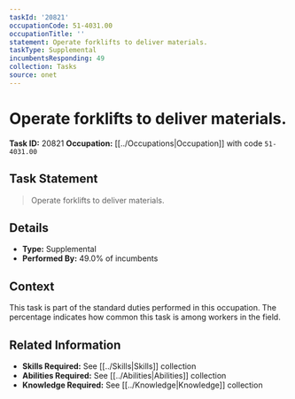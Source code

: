 ```yaml
---
taskId: '20821'
occupationCode: 51-4031.00
occupationTitle: ''
statement: Operate forklifts to deliver materials.
taskType: Supplemental
incumbentsResponding: 49
collection: Tasks
source: onet
---
```

# Operate forklifts to deliver materials.

**Task ID:** 20821
**Occupation:** [[../Occupations|Occupation]] with code `51-4031.00`

## Task Statement

> Operate forklifts to deliver materials.

## Details

- **Type:** Supplemental
- **Performed By:** 49.0% of incumbents

## Context

This task is part of the standard duties performed in this occupation. The percentage indicates how common this task is among workers in the field.

## Related Information

- **Skills Required:** See [[../Skills|Skills]] collection
- **Abilities Required:** See [[../Abilities|Abilities]] collection
- **Knowledge Required:** See [[../Knowledge|Knowledge]] collection

